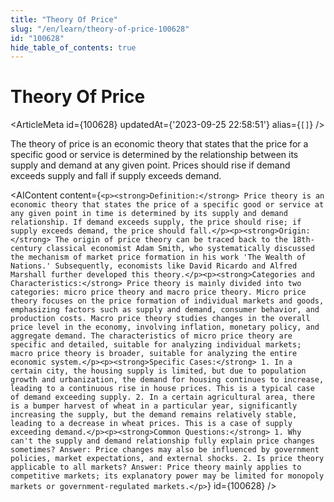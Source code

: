```yaml
---
title: "Theory Of Price"
slug: "/en/learn/theory-of-price-100628"
id: "100628"
hide_table_of_contents: true
---
```



# Theory Of Price

<ArticleMeta id={100628} updatedAt={'2023-09-25 22:58:51'} alias={`[]`} />
<div className='border-solid border-b border-t-0 my-4 border-[var(--ifm-color-gray-300)]' />

The theory of price is an economic theory that states that the price for a specific good or service is determined by the relationship between its supply and demand at any given point. Prices should rise if demand exceeds supply and fall if supply exceeds demand.

<AIContent content={`<p><strong>Definition:</strong> Price theory is an economic theory that states the price of a specific good or service at any given point in time is determined by its supply and demand relationship. If demand exceeds supply, the price should rise; if supply exceeds demand, the price should fall.</p><p><strong>Origin:</strong> The origin of price theory can be traced back to the 18th-century classical economist Adam Smith, who systematically discussed the mechanism of market price formation in his work 'The Wealth of Nations.' Subsequently, economists like David Ricardo and Alfred Marshall further developed this theory.</p><p><strong>Categories and Characteristics:</strong> Price theory is mainly divided into two categories: micro price theory and macro price theory. Micro price theory focuses on the price formation of individual markets and goods, emphasizing factors such as supply and demand, consumer behavior, and production costs. Macro price theory studies changes in the overall price level in the economy, involving inflation, monetary policy, and aggregate demand. The characteristics of micro price theory are specific and detailed, suitable for analyzing individual markets; macro price theory is broader, suitable for analyzing the entire economic system.</p><p><strong>Specific Cases:</strong> 1. In a certain city, the housing supply is limited, but due to population growth and urbanization, the demand for housing continues to increase, leading to a continuous rise in house prices. This is a typical case of demand exceeding supply. 2. In a certain agricultural area, there is a bumper harvest of wheat in a particular year, significantly increasing the supply, but the demand remains relatively stable, leading to a decrease in wheat prices. This is a case of supply exceeding demand.</p><p><strong>Common Questions:</strong> 1. Why can't the supply and demand relationship fully explain price changes sometimes? Answer: Price changes may also be influenced by government policies, market expectations, and external shocks. 2. Is price theory applicable to all markets? Answer: Price theory mainly applies to competitive markets; its explanatory power may be limited for monopoly markets or government-regulated markets.</p>`} id={100628} />
